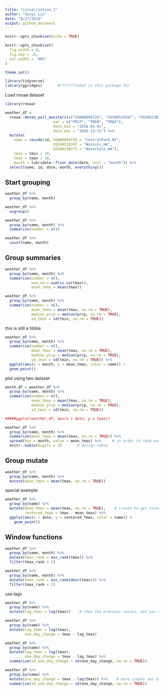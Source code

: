 ```yaml
---
title: "visualization_1"
author: "Xinyi Lin"
date: "9/27/2018"
output: github_document
---
```


```r
knitr::opts_chunk$set(echo = TRUE)
```

```r
knitr::opts_chunk$set(
  fig.width = 6,
  fig.asp = .6,
  out.width = "90%"
)

theme_set()
```


```r
library(tidyverse)
library(ggridges)       #????????what is this package for
```

Load rnoaa dataset
```r
library(rnoaa)

weather_df = 
  rnoaa::meteo_pull_monitors(c("USW00094728", "USC00519397", "USS0023B17S"),
                      var = c("PRCP", "TMIN", "TMAX"), 
                      date_min = "2016-01-01",
                      date_max = "2016-12-31") %>%
  mutate(
    name = recode(id, USW00094728 = "CentralPark_NY", 
                      USC00519397 = "Waikiki_HA",
                      USS0023B17S = "Waterhole_WA"),
    tmin = tmin / 10,
    tmax = tmax / 10,
    month = lubridate::floor_date(date, unit = "month")) %>%
  select(name, id, date, month, everything())
```

## Start grouping

```r
weather_df %>% 
  group_by(name, month)
```

```r
weather_df %>% 
  ungroup()
```

```r
weather_df %>% 
  group_by(name, month) %>% 
  summarize(number = n())

weather_df %>% 
  count(name, month)
```

## Group summaries

```r
weather_df %>% 
  group_by(name, month) %>% 
  summarize(number = n(),
            num_na = sum(is.na(tmax)),
            mean_tmax = mean(tmax))

weather_df %>% 
  group_by(name, month) %>% 
  summarize(number = n(),
            mean_tmax = mean(tmax, na.rm = TRUE),
            median_prcp = median(prcp, na.rm = TRUE),
            sd_tmin = sd(tmin, na.rm = TRUE)) 
```

this is still a tibble

```r
weather_df %>% 
  group_by(name, month) %>% 
  summarize(number = n(),
            mean_tmax = mean(tmax, na.rm = TRUE),
            median_prcp = median(prcp, na.rm = TRUE),
            sd_tmin = sd(tmin, na.rm = TRUE)) %>% 
  ggplot(aes(x = month, y = mean_tmax, color = name)) +
  geom_point()
```

plot using two dataset

```r
month_df = weather_df %>% 
  group_by(name, month) %>% 
  summarize(number = n(),
            mean_tmax = mean(tmax, na.rm = TRUE),
            median_prcp = median(prcp, na.rm = TRUE),
            sd_tmin = sd(tmin, na.rm = TRUE))

#####ggplot(weather_df, aes(x = data, y = tmax))    
```

```r
weather_df %>% 
  group_by(name, month) %>% 
  summarize(mean_tmax = mean(tmax, na.rm = TRUE)) %>% 
  spread(key = month, value = mean_tmax) %>%     # in order to read easier
  knitr::kable(digits = 3)       # design table
```

## Group mutate

```r
weather_df %>% 
  group_by(name, month) %>% 
  mutate(mean_tmax = mean(tmax, na.rm = TRUE))
```

special example

```r
weather_df %>% 
  group_by(name) %>% 
  mutate(mean_tmax = mean(tmax, na.rm = TRUE),    # create to get centered_tmax
         centered_tmax = tmax - mean_tmax) %>% 
  ggplot(aes(x = date, y = centered_tmax, color = name)) + 
    geom_point() 
```

## Window functions

```r
weather_df %>% 
  group_by(name, month) %>% 
  mutate(tmax_rank = min_rank(tmax)) %>% 
  filter(tmax_rank < 2)

weather_df %>% 
  group_by(name, month) %>% 
  mutate(tmax_rank = min_rank(desc(tmax))) %>% 
  filter(tmax_rank < 2)
```

use lags

```r
weather_df %>% 
  group_by(name) %>% 
  mutate(lag_tmax = lag(tmax))    # show the previous values, but you need to order the dataset first, as it is gourped, the first member of every group will be NA
```

```r
weather_df %>% 
  group_by(name) %>% 
  mutate(lag_tmax = lag(tmax),
         one_day_change = tmax - lag_tmax)    

weather_df %>% 
  group_by(name) %>% 
  mutate(lag_tmax = lag(tmax),
         one_day_change = tmax - lag_tmax) %>% 
  summarize(sd_one_day_change = sd(one_day_change, na.rm = TRUE))

weather_df %>% 
  group_by(name) %>% 
  mutate(one_day_change = tmax - lag(tmax)) %>%    # more simple way to write
  summarize(sd_one_day_change = sd(one_day_change, na.rm = TRUE))
```







